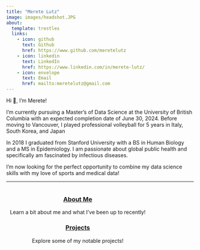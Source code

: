 ```yaml
---
title: "Merete Lutz"
image: images/headshot.JPG
about:
  template: trestles
  links:
    - icon: github
      text: Github
      href: https://www.github.com/meretelutz
    - icon: linkedin
      text: LinkedIn
      href: https://www.linkedin.com/in/merete-lutz/
    - icon: envelope
      text: Email
      href: mailto:meretelutz@gmail.com
---
```


Hi 👋, I'm Merete!

I'm currently pursuing a Master's of Data Science at the University of British Columbia with an expected completion date of June 30, 2024. Before moving to Vancouver, I played professional volleyball for 5 years in Italy, South Korea, and Japan

In 2018 I graduated from Stanford University with a BS in Human Biology and a MS in Epidemiology. I am passionate about global public health and specifically am fascinated by infectious diseases. 

I'm now looking for the perfect opportunity to combine my data science skills with my love of sports and medical data!

---

::: mainbox
::: {style="padding-left: 10px; padding-right: 10px; display: inline-block;"}
::: {layout-ncol="1"}
::: {style="text-align: center;"}
### [About Me](about.qmd)

Learn a bit about me and what I've been up to recently!
:::

::: {style="text-align: center;"}
### [Projects](projects.qmd)

Explore some of my notable projects!
:::

:::
:::
:::